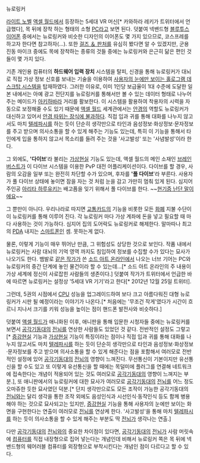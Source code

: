 뉴로링커

[[라이트 노벨]] [[액셀 월드]]에서 등장하는 5세대 VR 머신[* 카와하라 레키가 트위터에서 언급했다], 목 뒤에 장착 하는 형태의 소형 [[PC]]라고 보면 된다. 덧붙여 넥밴드형 [[블루투스]] [[이어폰]] 중에서는 뉴로링커와 비슷한 디자인의 이어폰도 몇 가지 있으므로, 코스프레를 하고자 한다면 참고하자(…). 또한 [[걸즈 ＆ 판처]]를 유심히 봤다면 알 수 있겠지만, 군용 진동 마이크 중에도 목에 장착하는 종류의 것들 중에는 뉴로링커와 은근히 닮은 편인 것들이 몇 가지 있다.

기존 개인용 컴퓨터의 '''하드웨어 입력 장치''' 시스템을 탈피, 신경을 통해 뉴로링커가 대뇌로 직접 가상 정보 신호를 보내는 기술을 이용하여 [[증강현실|사용자의 눈에만 보이는 홀로그램 데스크탑 시스템]]을 탑재하였다. 그러한 이유로, 이미 1인당 보급율이 1대 수준에 도달한 일본 내에서는 아예 광고 전단지를 뉴로링커를 통해서만 볼 수 있는 데이터 형태로 나누어 주는 메이드가 [[아키하바라]] 거리를 활보한다. 이 시스템을 활용하여 착용자의 시력을 자동으로 보정해줄 수도 있기 때문에 [[액셀 월드]] 세계관에서는 [[안경]]의 역할도 뉴로링커가 대신하고 있어서 [[다리 따위는 장식입니다|안경 따위는 장식에 불과하다]]. 직접 입과 귀를 통해 대화를 나누지 않고서도 마치 [[텔레파시]]를 하는 듯이 단순히 생각만으로 타인과 음성정보·화상정보·문자정보를 주고 받으며 의사소통을 할 수 있게 해주는 기능도 있는데, 특히 이 기능을 통해서 타인에게 입을 통하지 않고서 목소리를 들려 주는 것을 '사고발성' 또는 '사념발성'이라 한다.

그 외에도, ''''다이브''''라 불리는 [[가상현실]] 기능도 있는데, 액셀 월드의 메인 소재인 [[브레인 버스트]]가 이 다이브 시스템을 이용한 PvP 대전 어플리케이션이다. 다이브를 할 경우, 사람의 오감을 일부 또는 완전히 차단할 수가 있으며, 후자를 ''''풀 다이브''''라 부른다. 사용자가 풀 다이브 상태에 놓이면 잠을 자는 것 처럼 눈을 감고 가만히 멈춰 있게 된다. 심지어 주인공 [[아리타 하루유키]]는 배고픔을 잊기 위해서 풀 다이브를 한다. ~~[[현기증 난단 말이에요]]~~

그 뿐만이 아니다. 우리나라로 따지면 [[교통카드]]의 기능을 비롯한 모든 [[화폐]] 지불 수단이 이 뉴로링커를 통해 이루어 진다. 각 뉴로링커 마다 가상 계좌에 돈을 넣고 필요할 때 마다 사용하는 것이 가능하다. 심지어 집의 도어락도 뉴로링커로 해제한다. 말마따나 최고의 [[PDA]] 내지는 [[스마트폰]]인 셈. 못하는게 없다.

물론, 이렇게 기능이 매우 뛰어난 만큼, 그 위험성도 상당한 것으로 보인다. 작품 내에서 뉴로링커는 사람 대뇌의 기억 영역 까지도 침입하여 정보를 수집할 수가 있다는 묘사가 나오기도 한다. 뱀발로 [[카와하라 레키|같은 작가]]가 쓴 [[소드 아트 온라인]]에서 나오는 너브 기어는 PC와 뉴로링커의 중간 단계에 놓인 물건이라 할 수 있는데...[* 소드 아트 온라인의 주 내용이 가상 세계에 정신이 사로잡힌 사람들의 생존이다.] 덧붙여 작가가 트위터에서 언급한 바에 따르면 뉴로링커는 설정상 '5세대 VR 기기'라고 한다[* 2012년 12월 25일 트위터].

그런데, 5권의 시점에서 [[CPU]] 성능을 업그레이드하여 보다 크고 아름다워진 대형 뉴로링커가 시판 될 예정이라는 이야기가 나온다.[* 처음에는 '무조건 작게'였다가 시간이 흐르니 지나서 크기를 키워 성능을 높이는 점이 핸드폰 발전사와 비슷하다.]

덧붙여 [[액셀 월드]]가 애니화된 이후, 애니판을 통해 입문한 시청자들 중에는 뉴로링커를 보면서 [[공각기동대]]의 [[전뇌]]를 연상한 사람들도 있었던 것 같다. 전반적인 설정도 그렇고[* [[증강현실]] 기능과 [[가상현실]] 기능이 특징이라는 점이나 직접 입과 귀를 통해 대화를 나누지 않고서도 마치 [[텔레파시]]를 하는 듯이 단순히 생각만으로 타인과 음성정보·화상정보·문자정보를 주고 받으며 의사소통을 할 수 있게 해준다는 점을 포함해서 여러모로 전반적인 설정에 있어 [[공각기동대]]의 [[전뇌]]의 영향이 느껴진다. 무선통신이 기본이지만 유선통신을 할 수도 있고 또 이렇게 유선통신을 할 때에는 목덜미에 플러그를 연결해 네트워크에 접속한다는 개념이 적용되어 있는 것도 여러모로 [[공각기동대]]의 영향이 느껴지는 부분.], 또 애니판에서의 뉴로링커에 대한 묘사가 여러모로 [[공각기동대]]의 [[전뇌]]를 어느 정도 오마쥬한 듯한 묘사였던 덕분.[* 단지 생각만으로도 모든 조작이 가능한 공각기동대의 [[전뇌]]와는 달리 생각을 통한 조작 외에도 음성인식과 시선인식·동작인식 등도 함께 병용해야 하는 것으로 묘사되고는 있지만, [[증강현실]] 기능을 통해 사용자의 눈에만 보이는 화면을 구현한다는 연출이 여러모로 [[전뇌]]를 연상케 한다. '사고발성'을 통해 마치 [[텔레파시]]를 하는 듯이 의사소통을 할 수 있게 해주는 부분도 딱 [[전뇌]]가 생각나는 연출.]

다만 [[공각기동대]]의 [[전뇌]]와의 중요한 차이점이 있다면, [[공각기동대]]의 [[전뇌]]가 사람 머릿속에 [[컴퓨터]]를 직접 내장형으로 집어 넣는다는 개념인데 비해서 뉴로링커 쪽은 목 뒤에 넥밴드형의 웨어러블 컴퓨터를 외장형으로 부착시킨다는 개념인 점이 다르다고 할 수 있다.

